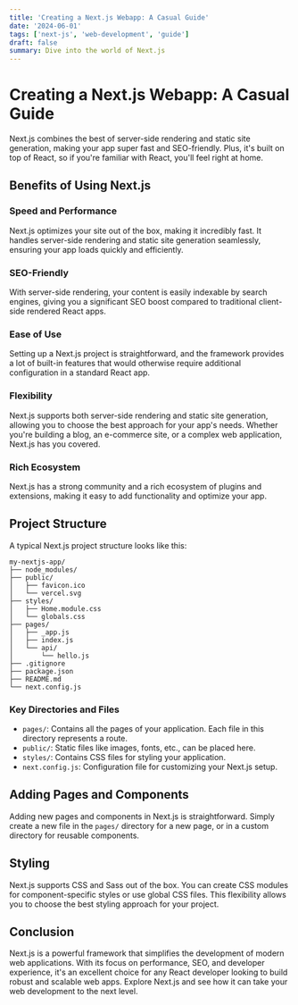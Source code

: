 ```yaml
---
title: 'Creating a Next.js Webapp: A Casual Guide'
date: '2024-06-01'
tags: ['next-js', 'web-development', 'guide']
draft: false
summary: Dive into the world of Next.js
---
```


# Creating a Next.js Webapp: A Casual Guide

Next.js combines the best of server-side rendering and static site generation, making your app super fast and SEO-friendly. Plus, it's built on top of React, so if you're familiar with React, you'll feel right at home.

## Benefits of Using Next.js

### Speed and Performance

Next.js optimizes your site out of the box, making it incredibly fast. It handles server-side rendering and static site generation seamlessly, ensuring your app loads quickly and efficiently.

### SEO-Friendly

With server-side rendering, your content is easily indexable by search engines, giving you a significant SEO boost compared to traditional client-side rendered React apps.

### Ease of Use

Setting up a Next.js project is straightforward, and the framework provides a lot of built-in features that would otherwise require additional configuration in a standard React app.

### Flexibility

Next.js supports both server-side rendering and static site generation, allowing you to choose the best approach for your app's needs. Whether you're building a blog, an e-commerce site, or a complex web application, Next.js has you covered.

### Rich Ecosystem

Next.js has a strong community and a rich ecosystem of plugins and extensions, making it easy to add functionality and optimize your app.

## Project Structure

A typical Next.js project structure looks like this:

```
my-nextjs-app/
├── node_modules/
├── public/
│   ├── favicon.ico
│   └── vercel.svg
├── styles/
│   ├── Home.module.css
│   └── globals.css
├── pages/
│   ├── _app.js
│   ├── index.js
│   └── api/
│       └── hello.js
├── .gitignore
├── package.json
├── README.md
└── next.config.js
```

### Key Directories and Files

- `pages/`: Contains all the pages of your application. Each file in this directory represents a route.
- `public/`: Static files like images, fonts, etc., can be placed here.
- `styles/`: Contains CSS files for styling your application.
- `next.config.js`: Configuration file for customizing your Next.js setup.

## Adding Pages and Components

Adding new pages and components in Next.js is straightforward. Simply create a new file in the `pages/` directory for a new page, or in a custom directory for reusable components.

## Styling

Next.js supports CSS and Sass out of the box. You can create CSS modules for component-specific styles or use global CSS files. This flexibility allows you to choose the best styling approach for your project.

## Conclusion

Next.js is a powerful framework that simplifies the development of modern web applications. With its focus on performance, SEO, and developer experience, it's an excellent choice for any React developer looking to build robust and scalable web apps. Explore Next.js and see how it can take your web development to the next level.
